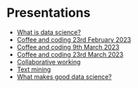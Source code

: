 # Presentations

- [What is data science?](/presentations/2023-02-01/what-is-data-science/)
- [Coffee and coding 23rd February 2023](/presentations/2023-02-23_coffee-and-coding)
- [Coffee and coding 9th March 2023](/presentations/2023-03-09_coffee-and-coding)
- [Coffee and coding 23rd March 2023](/presentations/2023-03-23_coffee-and-coding)
- [Collaborative working](/presentations/2023-03-23_collaborative-working)
- [Text mining](/presentations/2023-05-15_text-mining)
- [What makes good data science?](/presentations/2023-05-23_data-science-for-good)
